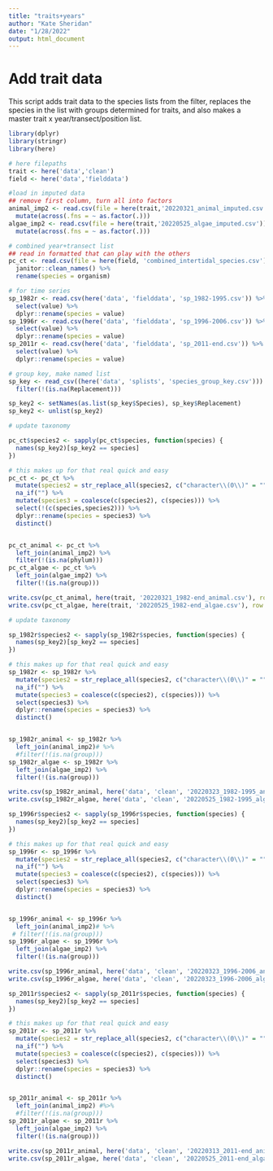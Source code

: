 ```yaml
---
title: "traits+years"
author: "Kate Sheridan"
date: "1/28/2022"
output: html_document
---
```

# Add trait data
This script adds trait data to the species lists from the filter, replaces the species in the list with groups determined for traits, and also makes a master trait x year/transect/position list.

```r
library(dplyr)
library(stringr)
library(here)

# here filepaths
trait <- here('data','clean')
field <- here('data','fielddata')
```


```r
#load in imputed data
## remove first column, turn all into factors
animal_imp2 <- read.csv(file = here(trait,'20220321_animal_imputed.csv'))[,-1]%>% 
  mutate(across(.fns = ~ as.factor(.)))
algae_imp2 <- read.csv(file = here(trait,'20220525_algae_imputed.csv'))[,-1]%>% 
  mutate(across(.fns = ~ as.factor(.)))

# combined year+transect list
## read in formatted that can play with the others
pc_ct <- read.csv(file = here(field, 'combined_intertidal_species.csv')) %>%
  janitor::clean_names() %>%
  rename(species = organism)

# for time series
sp_1982r <- read.csv(here('data', 'fielddata', 'sp_1982-1995.csv')) %>%
  select(value) %>%
  dplyr::rename(species = value)
sp_1996r <- read.csv(here('data', 'fielddata', 'sp_1996-2006.csv')) %>%
  select(value) %>%
  dplyr::rename(species = value)
sp_2011r <- read.csv(here('data', 'fielddata', 'sp_2011-end.csv')) %>%
  select(value) %>%
  dplyr::rename(species = value)

# group key, make named list
sp_key <- read_csv((here('data', 'splists', 'species_group_key.csv'))) %>%
  filter(!(is.na(Replacement)))

sp_key2 <- setNames(as.list(sp_key$Species), sp_key$Replacement)
sp_key2 <- unlist(sp_key2)

```

```r
# update taxonomy

pc_ct$species2 <- sapply(pc_ct$species, function(species) {
  names(sp_key2)[sp_key2 == species]
})

# this makes up for that real quick and easy
pc_ct <- pc_ct %>%
  mutate(species2 = str_replace_all(species2, c("character\\(0\\)" = ""))) %>%
  na_if("") %>%
  mutate(species3 = coalesce(c(species2), c(species))) %>%
  select(!(c(species,species2))) %>%
  dplyr::rename(species = species3) %>%
  distinct()


pc_ct_animal <- pc_ct %>%
  left_join(animal_imp2) %>%
  filter(!(is.na(phylum)))
pc_ct_algae <- pc_ct %>%
  left_join(algae_imp2) %>%
  filter(!(is.na(group)))

write.csv(pc_ct_animal, here(trait, '20220321_1982-end_animal.csv'), row.names = FALSE)
write.csv(pc_ct_algae, here(trait, '20220525_1982-end_algae.csv'), row.names = FALSE)


```



```r
# update taxonomy

sp_1982r$species2 <- sapply(sp_1982r$species, function(species) {
  names(sp_key2)[sp_key2 == species]
})

# this makes up for that real quick and easy
sp_1982r <- sp_1982r %>%
  mutate(species2 = str_replace_all(species2, c("character\\(0\\)" = ""))) %>%
  na_if("") %>%
  mutate(species3 = coalesce(c(species2), c(species))) %>%
  select(species3) %>%
  dplyr::rename(species = species3) %>%
  distinct()


sp_1982r_animal <- sp_1982r %>%
  left_join(animal_imp2)# %>%
  #filter(!(is.na(group)))
sp_1982r_algae <- sp_1982r %>%
  left_join(algae_imp2) %>%
  filter(!(is.na(group)))

write.csv(sp_1982r_animal, here('data', 'clean', '20220323_1982-1995_animal.csv'), row.names = FALSE)
write.csv(sp_1982r_algae, here('data', 'clean', '20220525_1982-1995_algae.csv'), row.names = FALSE)
```

```r
sp_1996r$species2 <- sapply(sp_1996r$species, function(species) {
  names(sp_key2)[sp_key2 == species]
})

# this makes up for that real quick and easy
sp_1996r <- sp_1996r %>%
  mutate(species2 = str_replace_all(species2, c("character\\(0\\)" = ""))) %>%
  na_if("") %>%
  mutate(species3 = coalesce(c(species2), c(species))) %>%
  select(species3) %>%
  dplyr::rename(species = species3) %>%
  distinct()


sp_1996r_animal <- sp_1996r %>%
  left_join(animal_imp2)# %>%
 # filter(!(is.na(group)))
sp_1996r_algae <- sp_1996r %>%
  left_join(algae_imp2) %>%
  filter(!(is.na(group)))

write.csv(sp_1996r_animal, here('data', 'clean', '20220323_1996-2006_animal.csv'), row.names = FALSE)
write.csv(sp_1996r_algae, here('data', 'clean', '20220323_1996-2006_algae.csv'), row.names = FALSE)
```


```r
sp_2011r$species2 <- sapply(sp_2011r$species, function(species) {
  names(sp_key2)[sp_key2 == species]
})

# this makes up for that real quick and easy
sp_2011r <- sp_2011r %>%
  mutate(species2 = str_replace_all(species2, c("character\\(0\\)" = ""))) %>%
  na_if("") %>%
  mutate(species3 = coalesce(c(species2), c(species))) %>%
  select(species3) %>%
  dplyr::rename(species = species3) %>%
  distinct()


sp_2011r_animal <- sp_2011r %>%
  left_join(animal_imp2) #%>%
  #filter(!(is.na(group)))
sp_2011r_algae <- sp_2011r %>%
  left_join(algae_imp2) %>%
  filter(!(is.na(group)))

write.csv(sp_2011r_animal, here('data', 'clean', '20220313_2011-end_animal.csv'), row.names = FALSE)
write.csv(sp_2011r_algae, here('data', 'clean', '20220525_2011-end_algae.csv'), row.names = FALSE)
```


